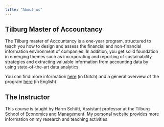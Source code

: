 ```yaml
---
title: "About us"
---
```


## Tilburg Master of Accountancy

The Tilburg master of Accountancy is a one-year program, structured to teach you how to design and assess the financial and non-financial information environment of companies. In addition, you get solid foundation in emerging themes such as incorporating and reporting of sustainability strategies and extracting valuable information from accounting data by using state-of-the-art data analytics. 

You can find more information [here](https://www.tilburguniversity.edu/nl/onderwijs/masteropleidingen/accountancy) (in Dutch) and a general overview of the program [here](https://www.tilburguniversity.edu/education/masters-programs/accountancy/program) (in English)

## The Instructor

This course is taught by Harm Schütt, Assistant professor at the Tilburg School of Economics and Management. My personal [website](https://hschuett.github.io/) provides more information on my research and teaching activities.
